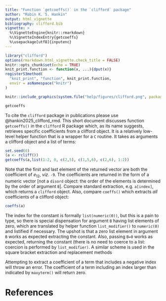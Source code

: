 ```yaml
---
title: "Function `getcoeffs()` in the `clifford` package"
author: "Robin K. S. Hankin"
output: html_vignette
bibliography: clifford.bib
vignette: >
  %\VignetteEngine{knitr::rmarkdown}
  %\VignetteIndexEntry{getcoeffs}
  %\usepackage[utf8]{inputenc}
---
```

 

```r
library("clifford")
options(rmarkdown.html_vignette.check_title = FALSE)
knitr::opts_chunk$set(echo = TRUE)
knit_print.function <- function(x, ...){dput(x)}
registerS3method(
  "knit_print", "function", knit_print.function,
  envir = asNamespace("knitr")
)
```

```r
knitr::include_graphics(system.file("help/figures/clifford.png", package = "clifford"))
```

```r
getcoeffs
```

To cite the `clifford` package in publications please use
@hankin2025_clifford_rmd.  This short document discusses function
`getcoeffs()` in the `clifford` R package which, as its name suggests,
retrieves specific coefficients from a clifford object.  It is a
relatively low-level helper function that is a wrapper for a `C`
routine.  It takes as arguments a clifford object and a list of terms:

```r
set.seed(0)
(a <- rcliff())
getcoeffs(a,list(1:2, 0, c(2,5), c(1,5,6), c(2,6), 1:2))
```

Note that the first and last element of the returned vector are both
the coefficient of $e_{12}$, _viz._ `-9`.  The coefficients are
returned in the form of a numeric vector [not a `disord` object: the
order of the elements is determined by the order of argument `B`].
Compare standard extraction, e.g. `a[index]`, which returns a
`clifford` object.  Also, compare `coeffs()` which extracts _all_
coefficients of a clifford object:

```r
coeffs(a)
```

The index for the constant is formally `list(numeric(0))`, but this is
a pain to type, so there is special dispensation for argument `B`
having list elements of zero, which are translated by helper function
`list_modifier()` to `numeric(0)` and listified if necessary.  The
upshot is that a zero list element in argument `B` works as expected
extracting the constant.  Also, passing `B=0` works as expected,
returning the constant (there is no need to coerce to a list: coercion
is performed by `list_modifier)`.  A similar scheme is used in the
square bracket extraction and replacement methods

Attempting to extract a coefficient of a term that includes a negative
index will throw an error.  The coefficient of a term including an
index larger than indicated by `maxyterm()` will return zero.

# References
